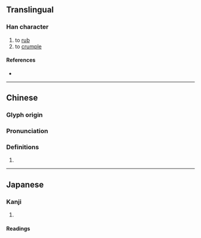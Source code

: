 {{character info}}
==Translingual==

===Han character===
{{Han char|rn=64|rad=手|as=08|sn=11|four=52044|canj=QHDV|ids=⿰扌委}}

# to [[rub]]
# to [[crumple]]

====References====
* {{Han ref|kx=0435.310|dkj=12223|dj=0785.130|hdz=31898.030|uh=637C|ud=25468|bh=D57B|bd=54651}}

----

==Chinese==
{{zh-forms}}

===Glyph origin===
{{Han etym}}

===Pronunciation===
{{zh-pron
|m=ruó,wō,wěi,ré
|c=no4
|mc=y
|oc=y
|cat=
}}

===Definitions===
{{zh-hanzi}}

# {{rfdef|zh}}

----

==Japanese==

===Kanji===
{{ja-kanji|grade=|rs=手08}}

# {{rfdef|ja|sort=手08}}

====Readings====
{{ja-readings|on=[[だ]] (da), [[な]] (na), [[だい]] (dai), [[ない]] (nai)|kun=[[おす]] (osu)}}